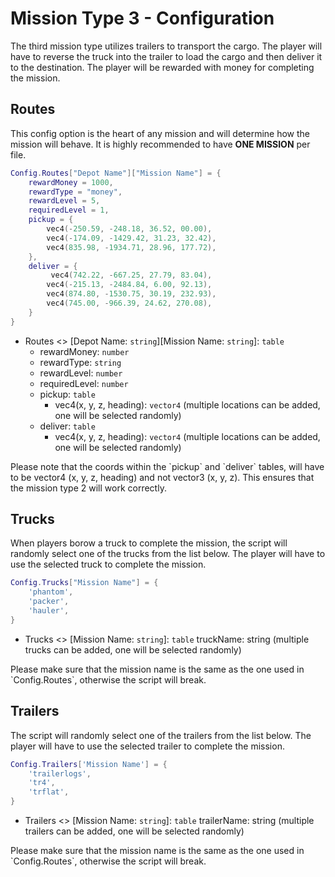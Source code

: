 
# Mission Type 3 - Configuration

The third mission type utilizes trailers to transport the cargo. The player will have to reverse the truck into the trailer to load the cargo and then deliver it to the destination. The player will be rewarded with money for completing the mission.

## Routes
This config option is the heart of any mission and will determine how the mission will behave. It is highly recommended to have **ONE MISSION** per file.

```lua
Config.Routes["Depot Name"]["Mission Name"] = {
    rewardMoney = 1000,
    rewardType = "money",
    rewardLevel = 5,
    requiredLevel = 1,
    pickup = {
        vec4(-250.59, -248.18, 36.52, 00.00),
        vec4(-174.09, -1429.42, 31.23, 32.42),
        vec4(835.98, -1934.71, 28.96, 177.72),
    },
    deliver = {
         vec4(742.22, -667.25, 27.79, 83.04),
        vec4(-215.13, -2484.84, 6.00, 92.13),
        vec4(874.80, -1530.75, 30.19, 232.93),
        vec4(745.00, -966.39, 24.62, 270.08),
    }
}
```

- Routes \<\> \[Depot Name: `string`\]\[Mission Name: `string`\]: `table`
    - rewardMoney: `number`
    - rewardType: `string`
    - rewardLevel: `number`
    - requiredLevel: `number`
    - pickup: `table`
        - vec4(x, y, z, heading): `vector4` (multiple locations can be added, one will be selected randomly)
    - deliver: `table`
        - vec4(x, y, z, heading): `vector4` (multiple locations can be added, one will be selected randomly)


<Callout type="warning">
    Please note that the coords within the `pickup` and `deliver` tables, will have to be vector4 (x, y, z, heading) and not vector3 (x, y, z). This ensures that the mission type 2 will work correctly.
</Callout>

## Trucks
When players borow a truck to complete the mission, the script will randomly select one of the trucks from the list below. The player will have to use the selected truck to complete the mission.

```lua
Config.Trucks["Mission Name"] = {
    'phantom',
    'packer',
    'hauler',
}   
```

- Trucks \<\> \[Mission Name: `string`\]: `table`
    truckName: string (multiple trucks can be added, one will be selected randomly)

<Callout type="warning">
    Please make sure that the mission name is the same as the one used in `Config.Routes`, otherwise the script will break.
</Callout>

## Trailers
The script will randomly select one of the trailers from the list below. The player will have to use the selected trailer to complete the mission.

```lua
Config.Trailers['Mission Name'] = {
    'trailerlogs',
    'tr4',
    'trflat',
}
```

- Trailers \<\> \[Mission Name: `string`\]: `table`
    trailerName: string (multiple trailers can be added, one will be selected randomly)

<Callout type="warning">
    Please make sure that the mission name is the same as the one used in `Config.Routes`, otherwise the script will break.
</Callout>